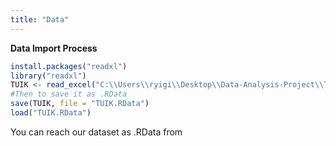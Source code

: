 ```yaml
---
title: "Data"
---
```


**Data Import Process**

```r
install.packages("readxl")
library("readxl")
TUIK <- read_excel("C:\\Users\\ryigi\\Desktop\\Data-Analysis-Project\\TUIK-Endeks.xlsx")
#Then to save it as .RData
save(TUIK, file = "TUIK.RData")
load("TUIK.RData")

```

You can reach our dataset as .RData from
